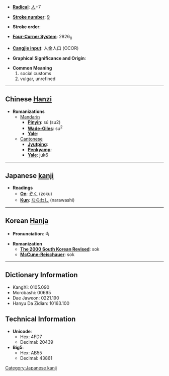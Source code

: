* '''[[Wiktionary:Chinese radical index| Radical]]''': [[Wiktionary:Chinese radical index 人|人]]+7

* '''[[Wiktionary:Chinese total strokes index|Stroke number]]''': [[Wiktionary:Chinese total strokes index 9|9]]

* '''Stroke order''': 

* '''[[Wiktionary:Chinese four corner index|Four-Corner System]]''': 2826<sub>8</sub>

* '''[[Wiktionary:Chinese Cangjie index|Cangjie input]]''': 人金人口 (OCOR)

* '''Graphical Significance and Origin''': 

* '''Common Meaning'''
*#social customs
*# vulgar, unrefined


----

== Chinese [[Hanzi]] ==

* '''Romanizations'''
** [[Mandarin]]
*** '''[[Pinyin]]''': sú (su2)
*** '''[[Wade-Giles]]''': su<sup>2</sup>
*** '''[[Yale]]''': 
**[[Cantonese]]
***'''[[Jyutping]]''':
***'''[[Penkyamp]]''': 
***'''[[Yale]]''': juk6


----

== Japanese [[kanji]] ==

* '''Readings'''
** '''[[On]]''': [[ぞく]] (zoku)
** '''[[Kun]]''': [[ならわし]] (narawashi)


----

== Korean [[Hanja]] ==

* '''Pronunciation''': 속

* '''Romanization'''
** '''[[The 2000 South Korean Revised Romanization|The 2000 South Korean Revised]]''': sok
** '''[[McCune-Reischauer]]''': sok

----

== Dictionary Information ==

* KangXi: 0105.090
* Morobashi: 00695
* Dae Jaweon: 0221.190
* Hanyu Da Zidian: 10163.100

== Technical Information ==

* '''Unicode''':
** Hex: 4FD7
** Decimal: 20439
* '''Big5''':
** Hex: AB55
** Decimal: 43861

[[Category:Japanese kanji]]